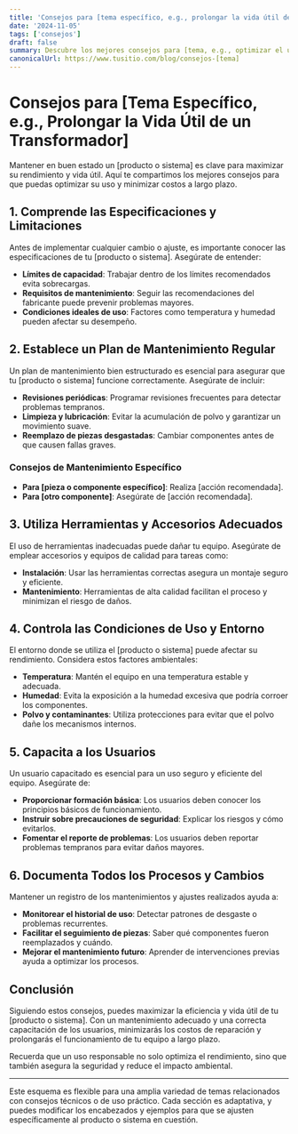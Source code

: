 ```yaml
---
title: 'Consejos para [tema específico, e.g., prolongar la vida útil de un transformador]'
date: '2024-11-05'
tags: ['consejos']
draft: false
summary: Descubre los mejores consejos para [tema, e.g., optimizar el uso de transformadores elevadores y mejorar su rendimiento].
canonicalUrl: https://www.tusitio.com/blog/consejos-[tema]
---
```


# Consejos para [Tema Específico, e.g., Prolongar la Vida Útil de un Transformador]

Mantener en buen estado un [producto o sistema] es clave para maximizar su rendimiento y vida útil. Aquí te compartimos los mejores consejos para que puedas optimizar su uso y minimizar costos a largo plazo.

## 1. Comprende las Especificaciones y Limitaciones

Antes de implementar cualquier cambio o ajuste, es importante conocer las especificaciones de tu [producto o sistema]. Asegúrate de entender:

- **Límites de capacidad**: Trabajar dentro de los límites recomendados evita sobrecargas.
- **Requisitos de mantenimiento**: Seguir las recomendaciones del fabricante puede prevenir problemas mayores.
- **Condiciones ideales de uso**: Factores como temperatura y humedad pueden afectar su desempeño.

## 2. Establece un Plan de Mantenimiento Regular

Un plan de mantenimiento bien estructurado es esencial para asegurar que tu [producto o sistema] funcione correctamente. Asegúrate de incluir:

- **Revisiones periódicas**: Programar revisiones frecuentes para detectar problemas tempranos.
- **Limpieza y lubricación**: Evitar la acumulación de polvo y garantizar un movimiento suave.
- **Reemplazo de piezas desgastadas**: Cambiar componentes antes de que causen fallas graves.

### Consejos de Mantenimiento Específico

- **Para [pieza o componente específico]**: Realiza [acción recomendada].
- **Para [otro componente]**: Asegúrate de [acción recomendada].

## 3. Utiliza Herramientas y Accesorios Adecuados

El uso de herramientas inadecuadas puede dañar tu equipo. Asegúrate de emplear accesorios y equipos de calidad para tareas como:

- **Instalación**: Usar las herramientas correctas asegura un montaje seguro y eficiente.
- **Mantenimiento**: Herramientas de alta calidad facilitan el proceso y minimizan el riesgo de daños.

## 4. Controla las Condiciones de Uso y Entorno

El entorno donde se utiliza el [producto o sistema] puede afectar su rendimiento. Considera estos factores ambientales:

- **Temperatura**: Mantén el equipo en una temperatura estable y adecuada.
- **Humedad**: Evita la exposición a la humedad excesiva que podría corroer los componentes.
- **Polvo y contaminantes**: Utiliza protecciones para evitar que el polvo dañe los mecanismos internos.

## 5. Capacita a los Usuarios

Un usuario capacitado es esencial para un uso seguro y eficiente del equipo. Asegúrate de:

- **Proporcionar formación básica**: Los usuarios deben conocer los principios básicos de funcionamiento.
- **Instruir sobre precauciones de seguridad**: Explicar los riesgos y cómo evitarlos.
- **Fomentar el reporte de problemas**: Los usuarios deben reportar problemas tempranos para evitar daños mayores.

## 6. Documenta Todos los Procesos y Cambios

Mantener un registro de los mantenimientos y ajustes realizados ayuda a:

- **Monitorear el historial de uso**: Detectar patrones de desgaste o problemas recurrentes.
- **Facilitar el seguimiento de piezas**: Saber qué componentes fueron reemplazados y cuándo.
- **Mejorar el mantenimiento futuro**: Aprender de intervenciones previas ayuda a optimizar los procesos.

## Conclusión

Siguiendo estos consejos, puedes maximizar la eficiencia y vida útil de tu [producto o sistema]. Con un mantenimiento adecuado y una correcta capacitación de los usuarios, minimizarás los costos de reparación y prolongarás el funcionamiento de tu equipo a largo plazo.

Recuerda que un uso responsable no solo optimiza el rendimiento, sino que también asegura la seguridad y reduce el impacto ambiental.

---

Este esquema es flexible para una amplia variedad de temas relacionados con consejos técnicos o de uso práctico. Cada sección es adaptativa, y puedes modificar los encabezados y ejemplos para que se ajusten específicamente al producto o sistema en cuestión.
